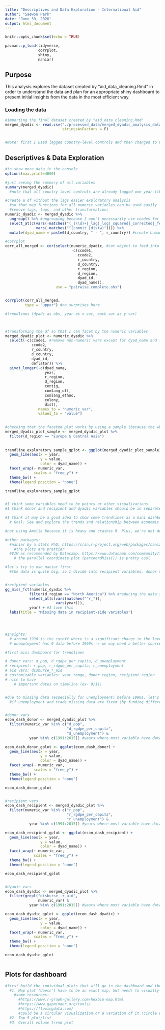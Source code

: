 ```yaml
---
title: "Descriptives and Data Exploration - International Aid"
author: "Saewon Park"
date: "June 30, 2020"
output: html_document
---
```


```r

knitr::opts_chunk$set(echo = TRUE)

pacman::p_load(tidyverse,
               corrplot,
               shiny,
               naniar)


```


## Purpose

This analysis explores the dataset created by "aid_data_cleaning.Rmd" in order to understand the data and plan for an appropriate shiny dashboard to present initial insights from the data in the most efficient way.



### Loading the data

```r

#importing the final dataset created by "aid_data_cleaning.Rmd"
merged_dyadic <- read.csv("./processed_data/merged_dyadic_analysis_data.csv",
                          stringsAsFactors = F) 


#Note: first I used lagged country-level controls and then changed to unlagged so that all variables (country-level or dyad-level) match on year

```


## Descriptives & Data Exploration

```r

#to show more data in the console
options(max.print=4000)

#just seeing the summary of all variables
summary(merged_dyadic)
  #note that all country level controls are already lagged one year (think about whether to change this or not)
```




```r


#create a df without the lags easier exploratory analysis 
  #so that map functions for all numeric variables can be used easily 
  #remove lags, logs, and other transformations
numeric_dyadic <- merged_dyadic %>%
  ungroup() %>% #ungrouping because I won't necessarily use ccodes for plotting
  select_at(c(vars(-matches("(_(\\d)+|_lag|_log|_squared|_corrected|_fd|_sum)$")),
              vars(-matches("^(commit_|distw)")))) %>%
  mutate(dyad_name = paste0(d_country, " - ", r_country)) #create human-readable dyad names

#corrplot
corr_all_merged <- cor(select(numeric_dyadic, #cor object to feed into corrplot
                              -c(ccode1,
                                 ccode2,
                                 r_country,
                                 d_country,
                                 r_region,
                                 d_region,
                                 dyad_id,
                                 dyad_name)), 
                       use = "pairwise.complete.obs")


corrplot(corr_all_merged,
         type = "upper") #no surprises here


```



```r

#trendlines (dyads as obs, year as x var, each var as y var)



#transforming the df so that I can facet by the numeric variables
merged_dyadic_plot <- numeric_dyadic %>%
  select(-c(ccode1, #remove non-numeric vars except for dyad_name and (d_/r_)region
            ccode2,
            r_country,
            d_country,
            dyad_id,
            deflator)) %>%
  pivot_longer(-c(dyad_name,
                  year,
                  r_region,
                  d_region,
                  contig,
                  comlang_off,
                  comlang_ethno,
                  colony,
                  dist),
               names_to = "numeric_var",
               values_to = "value")
  

#checking that the faceted plot works by using a sample (because the whole data is very big)
merged_dyadic_plot_sample <- merged_dyadic_plot %>%
  filter(d_region == "Europe & Central Asia")
  
  
trendline_exploratory_sample_gplot <- ggplot(merged_dyadic_plot_sample) +
  geom_line(aes(x = year,
                y = value,
                color = dyad_name)) +
  facet_wrap(~ numeric_var,
             scales = "free_y") +
  theme_bw() + 
  theme(legend.position = "none") 

trendline_exploratory_sample_gplot


#I think some variables need to be points or other visualizations
#I think donor and recipient and dyadic variables should be in separate sections (for donor and recipient they can be compared next to each other)

#I think it may be a good idea to show some trendlines as a mini dashboard 
  # Goal: See and explore the trends and relationship between economic factors and aid by regions.
```


```r

#not using Amelia because it is heavy and crashes R. Plus, we're not doing imputation at this point

#other packages:
  #naniar by a stats PhD: https://cran.r-project.org/web/packages/naniar/vignettes/naniar-visualisation.html
    #the plots are prettier
  #VIM as recommended by Datacamp: https://www.datacamp.com/community/tutorials/visualize-data-vim-package
    # the parallel coordinate plot (parcoordMiss()) is pretty cool

#let's try to use naniar first
  #the data is quite big, so I divide into recipient variables, donor variables, and dyadic variables


#recipient variables
gg_miss_fct(numeric_dyadic %>% 
           filter(d_region == "North America") %>% #reducing the data so that the function works
           select_at(c(vars(matches("^r_")),
                       vars(year))),
           year) + #I love this
  labs(title = "Missing data in recipient-side variables")
  



#Insights:
  # around 1990 is the cutoff where is a significant change in the level of missing data
  # unemployment has 0 data before 1990s -> we may need a better source

```




```r

#first mini dashboard for trendlines

# donor vars: d_pop, d_rgdpe_per_capita, d_unemployment
# recipient: r_pop, r_rdgde_per_capita, r_unemployment
# aid vars: disburse_*_aid
# customizable variables: year range, donor region, recipient region
# nice to have
    # important dates on timeline (ex- 9/11)


#due to missing data (especially for unemployment) before 1990s, let's set the year range to 1991
  #if unemployment and trade missing data are fixed (by funding different datasets, we can increase the range)


#donor vars
econ_dash_donor <- merged_dyadic_plot %>%
  filter(numeric_var %in% c("d_pop",
                            "d_rgdpe_per_capita",
                            "d_unemployment") &
           year %in% c(1991:2015)) #years where most variable have data (also cuts data size by around 40%)

econ_dash_donor_gplot <- ggplot(econ_dash_donor) +
  geom_line(aes(x = year,
                y = value,
                color = dyad_name)) +
  facet_wrap(~ numeric_var,
             scales = "free_y") +
  theme_bw() + 
  theme(legend.position = "none") 

econ_dash_donor_gplot


#recipient vars
econ_dash_recipient <- merged_dyadic_plot %>%
  filter(numeric_var %in% c("r_pop",
                            "r_rgdpe_per_capita",
                            "r_unemployment") &
           year %in% c(1991:2015)) #years where most variable have data (also cuts data size by around 40%)

econ_dash_recipient_gplot <- ggplot(econ_dash_recipient) +
  geom_line(aes(x = year,
                y = value,
                color = dyad_name)) +
  facet_wrap(~ numeric_var,
             scales = "free_y") +
  theme_bw() + 
  theme(legend.position = "none") 

econ_dash_recipient_gplot


#dyadic vars
econ_dash_dyadic <- merged_dyadic_plot %>%
  filter(grepl("disburse_.+_aid", 
               numeric_var) &
           year %in% c(1991:2015)) #years where most variable have data (also cuts data size by around 40%)

econ_dash_dyadic_gplot <- ggplot(econ_dash_dyadic) +
  geom_line(aes(x = year,
                y = value,
                color = dyad_name)) +
  facet_wrap(~ numeric_var,
             scales = "free_y") +
  theme_bw() + 
  theme(legend.position = "none") 

econ_dash_dyadic_gplot



```








## Plots for dashboard

```r

#first build the individual plots that will go in the dashboard and then combine them into a dashboard
  #1. Map plot (doesn't have to be an exact map, but needs to visually show all countries, and would be useful if they are somewhat in their geographical positions)
    #some resources:
      #https://www.r-graph-gallery.com/hexbin-map.html
      #https://www.gapminder.org/tools/ 
      #https://flowingdata.com/
      #could be a circular visualization or a variation of it (circle with network visualization)
  #2. Top 5 plot/list
  #3. Overall volume trend plot




```

